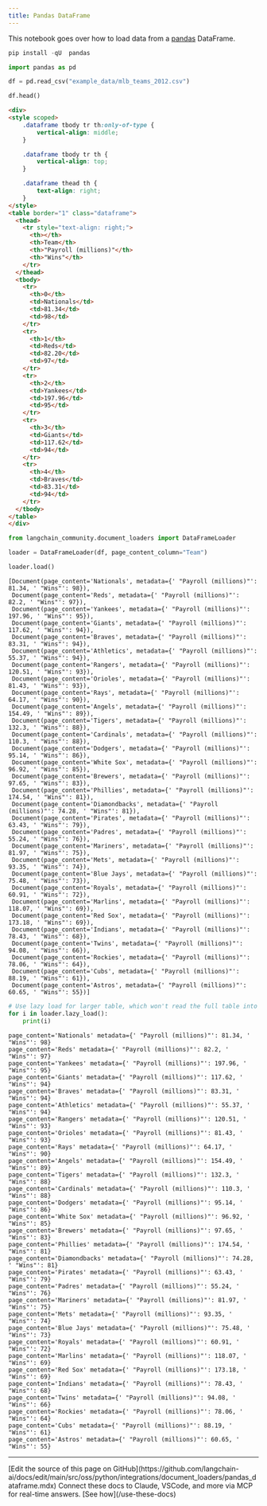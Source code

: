 ```yaml
---
title: Pandas DataFrame
---
```


This notebook goes over how to load data from a [pandas](https://pandas.pydata.org/pandas-docs/stable/user_guide/index) DataFrame.

```python
pip install -qU  pandas
```

```python
import pandas as pd
```

```python
df = pd.read_csv("example_data/mlb_teams_2012.csv")
```

```python
df.head()
```

```html
<div>
<style scoped>
    .dataframe tbody tr th:only-of-type {
        vertical-align: middle;
    }

    .dataframe tbody tr th {
        vertical-align: top;
    }

    .dataframe thead th {
        text-align: right;
    }
</style>
<table border="1" class="dataframe">
  <thead>
    <tr style="text-align: right;">
      <th></th>
      <th>Team</th>
      <th>"Payroll (millions)"</th>
      <th>"Wins"</th>
    </tr>
  </thead>
  <tbody>
    <tr>
      <th>0</th>
      <td>Nationals</td>
      <td>81.34</td>
      <td>98</td>
    </tr>
    <tr>
      <th>1</th>
      <td>Reds</td>
      <td>82.20</td>
      <td>97</td>
    </tr>
    <tr>
      <th>2</th>
      <td>Yankees</td>
      <td>197.96</td>
      <td>95</td>
    </tr>
    <tr>
      <th>3</th>
      <td>Giants</td>
      <td>117.62</td>
      <td>94</td>
    </tr>
    <tr>
      <th>4</th>
      <td>Braves</td>
      <td>83.31</td>
      <td>94</td>
    </tr>
  </tbody>
</table>
</div>
```

```python
from langchain_community.document_loaders import DataFrameLoader
```

```python
loader = DataFrameLoader(df, page_content_column="Team")
```

```python
loader.load()
```

```output
[Document(page_content='Nationals', metadata={' "Payroll (millions)"': 81.34, ' "Wins"': 98}),
 Document(page_content='Reds', metadata={' "Payroll (millions)"': 82.2, ' "Wins"': 97}),
 Document(page_content='Yankees', metadata={' "Payroll (millions)"': 197.96, ' "Wins"': 95}),
 Document(page_content='Giants', metadata={' "Payroll (millions)"': 117.62, ' "Wins"': 94}),
 Document(page_content='Braves', metadata={' "Payroll (millions)"': 83.31, ' "Wins"': 94}),
 Document(page_content='Athletics', metadata={' "Payroll (millions)"': 55.37, ' "Wins"': 94}),
 Document(page_content='Rangers', metadata={' "Payroll (millions)"': 120.51, ' "Wins"': 93}),
 Document(page_content='Orioles', metadata={' "Payroll (millions)"': 81.43, ' "Wins"': 93}),
 Document(page_content='Rays', metadata={' "Payroll (millions)"': 64.17, ' "Wins"': 90}),
 Document(page_content='Angels', metadata={' "Payroll (millions)"': 154.49, ' "Wins"': 89}),
 Document(page_content='Tigers', metadata={' "Payroll (millions)"': 132.3, ' "Wins"': 88}),
 Document(page_content='Cardinals', metadata={' "Payroll (millions)"': 110.3, ' "Wins"': 88}),
 Document(page_content='Dodgers', metadata={' "Payroll (millions)"': 95.14, ' "Wins"': 86}),
 Document(page_content='White Sox', metadata={' "Payroll (millions)"': 96.92, ' "Wins"': 85}),
 Document(page_content='Brewers', metadata={' "Payroll (millions)"': 97.65, ' "Wins"': 83}),
 Document(page_content='Phillies', metadata={' "Payroll (millions)"': 174.54, ' "Wins"': 81}),
 Document(page_content='Diamondbacks', metadata={' "Payroll (millions)"': 74.28, ' "Wins"': 81}),
 Document(page_content='Pirates', metadata={' "Payroll (millions)"': 63.43, ' "Wins"': 79}),
 Document(page_content='Padres', metadata={' "Payroll (millions)"': 55.24, ' "Wins"': 76}),
 Document(page_content='Mariners', metadata={' "Payroll (millions)"': 81.97, ' "Wins"': 75}),
 Document(page_content='Mets', metadata={' "Payroll (millions)"': 93.35, ' "Wins"': 74}),
 Document(page_content='Blue Jays', metadata={' "Payroll (millions)"': 75.48, ' "Wins"': 73}),
 Document(page_content='Royals', metadata={' "Payroll (millions)"': 60.91, ' "Wins"': 72}),
 Document(page_content='Marlins', metadata={' "Payroll (millions)"': 118.07, ' "Wins"': 69}),
 Document(page_content='Red Sox', metadata={' "Payroll (millions)"': 173.18, ' "Wins"': 69}),
 Document(page_content='Indians', metadata={' "Payroll (millions)"': 78.43, ' "Wins"': 68}),
 Document(page_content='Twins', metadata={' "Payroll (millions)"': 94.08, ' "Wins"': 66}),
 Document(page_content='Rockies', metadata={' "Payroll (millions)"': 78.06, ' "Wins"': 64}),
 Document(page_content='Cubs', metadata={' "Payroll (millions)"': 88.19, ' "Wins"': 61}),
 Document(page_content='Astros', metadata={' "Payroll (millions)"': 60.65, ' "Wins"': 55})]
```

```python
# Use lazy load for larger table, which won't read the full table into memory
for i in loader.lazy_load():
    print(i)
```

```output
page_content='Nationals' metadata={' "Payroll (millions)"': 81.34, ' "Wins"': 98}
page_content='Reds' metadata={' "Payroll (millions)"': 82.2, ' "Wins"': 97}
page_content='Yankees' metadata={' "Payroll (millions)"': 197.96, ' "Wins"': 95}
page_content='Giants' metadata={' "Payroll (millions)"': 117.62, ' "Wins"': 94}
page_content='Braves' metadata={' "Payroll (millions)"': 83.31, ' "Wins"': 94}
page_content='Athletics' metadata={' "Payroll (millions)"': 55.37, ' "Wins"': 94}
page_content='Rangers' metadata={' "Payroll (millions)"': 120.51, ' "Wins"': 93}
page_content='Orioles' metadata={' "Payroll (millions)"': 81.43, ' "Wins"': 93}
page_content='Rays' metadata={' "Payroll (millions)"': 64.17, ' "Wins"': 90}
page_content='Angels' metadata={' "Payroll (millions)"': 154.49, ' "Wins"': 89}
page_content='Tigers' metadata={' "Payroll (millions)"': 132.3, ' "Wins"': 88}
page_content='Cardinals' metadata={' "Payroll (millions)"': 110.3, ' "Wins"': 88}
page_content='Dodgers' metadata={' "Payroll (millions)"': 95.14, ' "Wins"': 86}
page_content='White Sox' metadata={' "Payroll (millions)"': 96.92, ' "Wins"': 85}
page_content='Brewers' metadata={' "Payroll (millions)"': 97.65, ' "Wins"': 83}
page_content='Phillies' metadata={' "Payroll (millions)"': 174.54, ' "Wins"': 81}
page_content='Diamondbacks' metadata={' "Payroll (millions)"': 74.28, ' "Wins"': 81}
page_content='Pirates' metadata={' "Payroll (millions)"': 63.43, ' "Wins"': 79}
page_content='Padres' metadata={' "Payroll (millions)"': 55.24, ' "Wins"': 76}
page_content='Mariners' metadata={' "Payroll (millions)"': 81.97, ' "Wins"': 75}
page_content='Mets' metadata={' "Payroll (millions)"': 93.35, ' "Wins"': 74}
page_content='Blue Jays' metadata={' "Payroll (millions)"': 75.48, ' "Wins"': 73}
page_content='Royals' metadata={' "Payroll (millions)"': 60.91, ' "Wins"': 72}
page_content='Marlins' metadata={' "Payroll (millions)"': 118.07, ' "Wins"': 69}
page_content='Red Sox' metadata={' "Payroll (millions)"': 173.18, ' "Wins"': 69}
page_content='Indians' metadata={' "Payroll (millions)"': 78.43, ' "Wins"': 68}
page_content='Twins' metadata={' "Payroll (millions)"': 94.08, ' "Wins"': 66}
page_content='Rockies' metadata={' "Payroll (millions)"': 78.06, ' "Wins"': 64}
page_content='Cubs' metadata={' "Payroll (millions)"': 88.19, ' "Wins"': 61}
page_content='Astros' metadata={' "Payroll (millions)"': 60.65, ' "Wins"': 55}
```

---

<Callout icon="pen-to-square" iconType="regular">
    [Edit the source of this page on GitHub](https://github.com/langchain-ai/docs/edit/main/src/oss/python/integrations/document_loaders/pandas_dataframe.mdx)
</Callout>
<Tip icon="terminal" iconType="regular">
    Connect these docs to Claude, VSCode, and more via MCP for    real-time answers. [See how](/use-these-docs)
</Tip>
